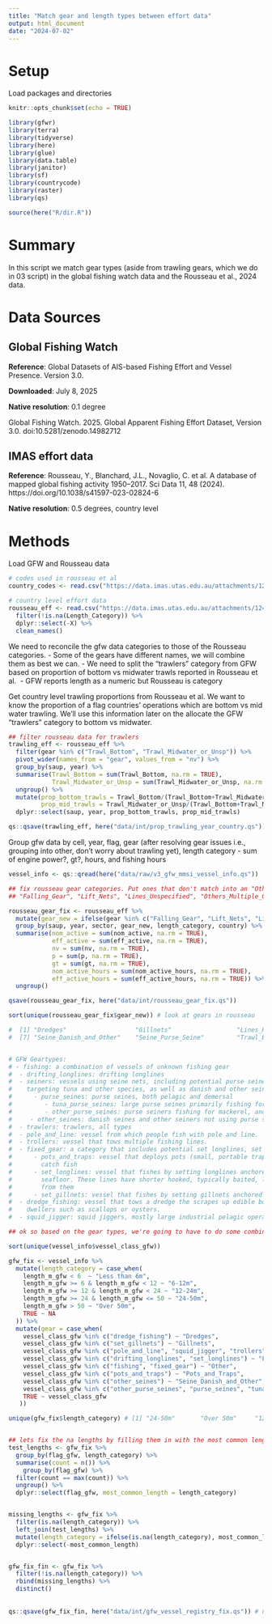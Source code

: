 ```yaml
---
title: "Match gear and length types between effort data"
output: html_document
date: "2024-07-02"
---
```


# Setup

Load packages and directories

```r
knitr::opts_chunk$set(echo = TRUE)

library(gfwr)
library(terra)
library(tidyverse)
library(here)
library(glue)
library(data.table)
library(janitor)
library(sf)
library(countrycode)
library(raster)
library(qs)

source(here("R/dir.R"))
```

# Summary

In this script we match gear types (aside from trawling gears, which we do in 03 script) in the global fishing watch data and the Rousseau et al., 2024 data. 

# Data Sources 

## Global Fishing Watch

**Reference**: Global Datasets of AIS-based Fishing Effort and Vessel Presence. Version 3.0. 

**Downloaded**: July 8, 2025

**Native resolution**: 0.1 degree 

Global Fishing Watch. 2025. Global Apparent Fishing Effort Dataset, Version 3.0. doi:10.5281/zenodo.14982712


## IMAS effort data

**Reference**: Rousseau, Y., Blanchard, J.L., Novaglio, C. et al. A database of mapped global fishing activity 1950–2017. Sci Data 11, 48 (2024). https://doi.org/10.1038/s41597-023-02824-6

**Native resolution**: 0.5 degrees, country level 

# Methods 

Load GFW and Rousseau data 

```r

# codes used in rousseau et al
country_codes <- read.csv("https://data.imas.utas.edu.au/attachments/1241a51d-c8c2-4432-aa68-3d2bae142794/SAUPtoCountry.csv")

# country level effort data
rousseau_eff <- read.csv("https://data.imas.utas.edu.au/attachments/1241a51d-c8c2-4432-aa68-3d2bae142794/TotalEffortby_FishingCountry_LengthBoat_Gear_Sector.csv") %>%
  filter(!is.na(Length_Category)) %>%
  dplyr::select(-X) %>%
  clean_names()

```


We need to reconcile the gfw data categories to those of the Rousseau categories. 
 - Some of the gears have different names, we will combine them as best we can. 
 - We need to split the "trawlers" category from GFW based on proportion of bottom vs midwater trawls reported in Rousseau et al. 
 - GFW reports length as a numeric but Rousseau is category

Get country level trawling proportions from Rousseau et al. We want to know the proportion of a flag countries' operations which are bottom vs mid water trawling. We'll use this information later on the allocate the GFW "trawlers" category to bottom vs midwater. 

```r

## filter rousseau data for trawlers 
trawling_eff <- rousseau_eff %>% 
  filter(gear %in% c("Trawl_Bottom", "Trawl_Midwater_or_Unsp")) %>%
  pivot_wider(names_from = "gear", values_from = "nv") %>%
  group_by(saup, year) %>%
  summarise(Trawl_Bottom = sum(Trawl_Bottom, na.rm = TRUE), 
            Trawl_Midwater_or_Unsp = sum(Trawl_Midwater_or_Unsp, na.rm = TRUE)) %>%
  ungroup() %>%
  mutate(prop_bottom_trawls = Trawl_Bottom/(Trawl_Bottom+Trawl_Midwater_or_Unsp),
         prop_mid_trawls = Trawl_Midwater_or_Unsp/(Trawl_Bottom+Trawl_Midwater_or_Unsp)) %>% 
  dplyr::select(saup, year, prop_bottom_trawls, prop_mid_trawls)

qs::qsave(trawling_eff, here("data/int/prop_trawling_year_country.qs")) # save 

```


Group gfw data by cell, year, flag, gear (after resolving gear issues i.e., grouping into other, don't worry about trawling yet), length category 
   - sum of engine power?, gt?, hours, and fishing hours

```r

vessel_info <- qs::qread(here("data/raw/v3_gfw_mmsi_vessel_info.qs"))

## fix rousseau gear categories. Put ones that don't match into an "Other" category 
## "Falling_Gear", "Lift_Nets", "Lines_Unspecified", "Others_Multiple_Gears", "Others_Others", "Others_Support", "Others_Unknown" ~ "Other"

rousseau_gear_fix <- rousseau_eff %>%
  mutate(gear_new = ifelse(gear %in% c("Falling_Gear", "Lift_Nets", "Lines_Unspecified", "Others_Multiple_Gears", "Others_Others", "Others_Support", "Others_Unknown"), "Other", gear)) %>%
  group_by(saup, year, sector, gear_new, length_category, country) %>% 
  summarise(nom_active = sum(nom_active, na.rm = TRUE),
            eff_active = sum(eff_active, na.rm = TRUE),
            nv = sum(nv, na.rm = TRUE), 
            p = sum(p, na.rm = TRUE), 
            gt = sum(gt, na.rm = TRUE), 
            nom_active_hours = sum(nom_active_hours, na.rm = TRUE), 
            eff_active_hours = sum(eff_active_hours, na.rm = TRUE)) %>%
  ungroup()

qsave(rousseau_gear_fix, here("data/int/rousseau_gear_fix.qs"))

sort(unique(rousseau_gear_fix$gear_new)) # look at gears in rousseau

#  [1] "Dredges"                   "Gillnets"                  "Lines_Handlines_and_poles" "Lines_Longlines"           "Other"                     "Pots_and_Traps"           
#  [7] "Seine_Danish_and_Other"    "Seine_Purse_Seine"         "Trawl_Bottom"              "Trawl_Midwater_or_Unsp"   


# GFW Geartypes:
# - fishing: a combination of vessels of unknown fishing gear
#  - drifting_longlines: drifting longlines
#  - seiners: vessels using seine nets, including potential purse seine vessels
#    targeting tuna and other species, as well as danish and other seines
#      - purse_seines: purse seines, both pelagic and demersal
#         - tuna_purse_seines: large purse seines primarily fishing for tuna.
#         - other_purse_seines: purse seiners fishing for mackerel, anchovies, etc, often smaller and operating nearer the coast than tuna purse seines.
#     - other_seines: danish seines and other seiners not using purse seines.
#  - trawlers: trawlers, all types
#  - pole_and_line: vessel from which people fish with pole and line.
#  - trollers: vessel that tows multiple fishing lines.
#  - fixed_gear: a category that includes potential set longlines, set gillnets,  and pots and traps
#      - pots_and_traps: vessel that deploys pots (small, portable traps) or traps to
#        catch fish
#      - set_longlines: vessel that fishes by setting longlines anchored to the
#        seafloor. These lines have shorter hooked, typically baited, lines hanging
#        from them
#      - set_gillnets: vessel that fishes by setting gillnets anchored to the seafloor.
#  - dredge_fishing: vessel that tows a dredge the scrapes up edible bottom. Fall under "Hooks and Lines" per ISSCFG
#    dwellers such as scallops or oysters.
#  - squid_jigger: squid jiggers, mostly large industrial pelagic operating vessels

## ok so based on the gear types, we're going to have to do some combining... both for GFW and IMAS data

sort(unique(vessel_info$vessel_class_gfw))

gfw_fix <- vessel_info %>%
  mutate(length_category = case_when(
    length_m_gfw < 6  ~ "Less than 6m",
    length_m_gfw >= 6 & length_m_gfw < 12 ~ "6-12m",
    length_m_gfw >= 12 & length_m_gfw < 24 ~ "12-24m",
    length_m_gfw >= 24 & length_m_gfw <= 50 ~ "24-50m",
    length_m_gfw > 50 ~ "Over 50m",
    TRUE ~ NA
  )) %>%
  mutate(gear = case_when(
    vessel_class_gfw %in% c("dredge_fishing") ~ "Dredges",
    vessel_class_gfw %in% c("set_gillnets") ~ "Gillnets",
    vessel_class_gfw %in% c("pole_and_line", "squid_jigger", "trollers") ~ "Lines_Handlines_and_poles",
    vessel_class_gfw %in% c("drifting_longlines", "set_longlines") ~ "Lines_Longlines",
    vessel_class_gfw %in% c("fishing", "fixed_gear") ~ "Other",
    vessel_class_gfw %in% c("pots_and_traps") ~ "Pots_and_Traps",
    vessel_class_gfw %in% c("other_seines") ~ "Seine_Danish_and_Other",
    vessel_class_gfw %in% c("other_purse_seines", "purse_seines", "tuna_purse_seines", "seiners") ~ "Seine_Purse_Seine",
    TRUE ~ vessel_class_gfw 
   ))

unique(gfw_fix$length_category) # [1] "24-50m"       "Over 50m"     "12-24m"       "6-12m"        NA             "Less than 6m"


## lets fix the na lengths by filling them in with the most common length in that country
test_lengths <- gfw_fix %>%
  group_by(flag_gfw, length_category) %>%
  summarise(count = n()) %>%
    group_by(flag_gfw) %>%
  filter(count == max(count)) %>%
  ungroup() %>%
  dplyr::select(flag_gfw, most_common_length = length_category)


missing_lengths <- gfw_fix %>%
  filter(is.na(length_category)) %>%
  left_join(test_lengths) %>%
  mutate(length_category = ifelse(is.na(length_category), most_common_length, length_category)) %>%
  dplyr::select(-most_common_length)


gfw_fix_fin <- gfw_fix %>%
  filter(!is.na(length_category)) %>%
  rbind(missing_lengths) %>%
  distinct()
  
  
qs::qsave(gfw_fix_fin, here("data/int/gfw_vessel_registry_fix.qs")) # now save this file so we can read back in later and join to gfw data
  
```


